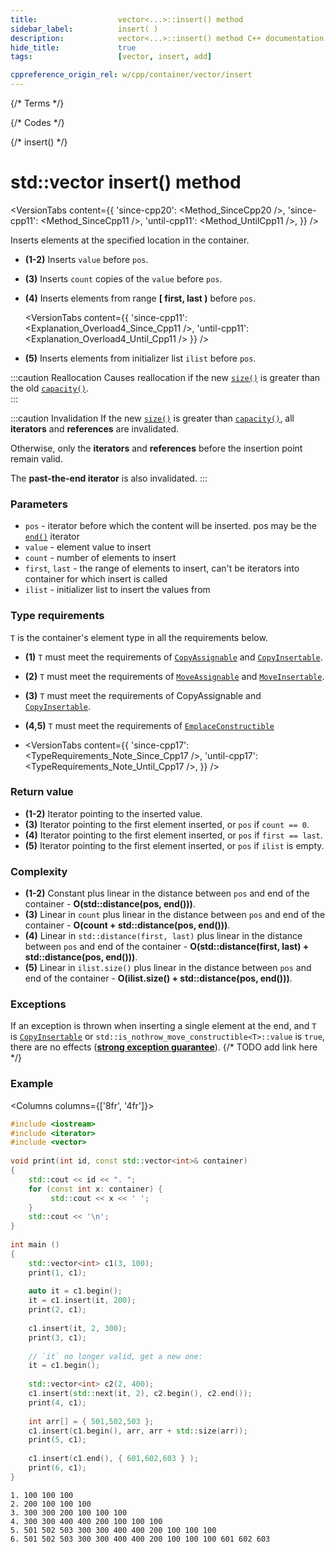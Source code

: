 ```yaml
---
title:					vector<...>::insert() method
sidebar_label:			insert( )
description:			vector<...>::insert() method C++ documentation
hide_title:				true
tags:					[vector, insert, add]

cppreference_origin_rel: w/cpp/container/vector/insert
---
```



{/* Terms */}

{/* Codes */}

{/* insert() */}



# std::vector insert() method

<VersionTabs content={{
	'since-cpp20': <Method_SinceCpp20 />,
	'since-cpp11': <Method_SinceCpp11 />,
	'until-cpp11': <Method_UntilCpp11 />,
}} />

Inserts elements at the specified location in the container.

 - **(1-2)** Inserts `value` before `pos`.
 - **(3)** Inserts `count` copies of the `value` before `pos`.
 - **(4)** Inserts elements from range **[ first, last )** before `pos`.

    <VersionTabs content={{
        'since-cpp11': <Explanation_Overload4_Since_Cpp11 />,
        'until-cpp11': <Explanation_Overload4_Until_Cpp11 />
	}} />

 - **(5)** Inserts elements from initializer list `ilist` before `pos`.


:::caution Reallocation
Causes reallocation if the new [`size()`](size) is greater than the old [`capacity()`](capacity).  
:::

:::caution Invalidation
If the new [`size()`](size) is greater than [`capacity()`](capacity), all **iterators** and **references** are invalidated.

Otherwise, only the **iterators** and **references** before the insertion point remain valid. 

The **past-the-end iterator** is also invalidated.
:::

### Parameters

 - `pos` - iterator before which the content will be inserted. pos may be the [`end()`](#) iterator
 - `value` - element value to insert
 - `count` - number of elements to insert
 - `first`, `last` - the range of elements to insert, can't be iterators into container for which insert is called
 - `ilist` - initializer list to insert the values from

### Type requirements

`T` is the container's element type in all the requirements below.

 - **(1)** `T` must meet the requirements of [`CopyAssignable`](/docs/named_req/CopyAssignable) and [`CopyInsertable`](/docs/named_req/CopyInsertable).
 - **(2)** `T` must meet the requirements of [`MoveAssignable`](/docs/named_req/MoveAssignable) and [`MoveInsertable`](/docs/named_req/MoveInsertable).
 - **(3)** `T` must meet the requirements of CopyAssignable and [`CopyInsertable`](/docs/named_req/CopyInsertable).
 - **(4,5)** `T` must meet the requirements of [`EmplaceConstructible`](/docs/named_req/EmplaceConstructible)

 - <VersionTabs content={{
	'since-cpp17': <TypeRequirements_Note_Since_Cpp17 />,
	'until-cpp17': <TypeRequirements_Note_Until_Cpp17 />,
   }} />

### Return value


 - **(1-2)** Iterator pointing to the inserted value.
 - **(3)** Iterator pointing to the first element inserted, or `pos` if `count == 0`.
 - **(4)** Iterator pointing to the first element inserted, or `pos` if `first == last`.
 - **(5)** Iterator pointing to the first element inserted, or `pos` if `ilist` is empty.

### Complexity

 - **(1-2)** Constant plus linear in the distance between `pos` and end of the container - **O(std::distance(pos, end()))**.
 - **(3)** Linear in `count` plus linear in the distance between `pos` and end of the container - **O(count + std::distance(pos, end()))**.
 - **(4)** Linear in `std::distance(first, last)` plus linear in the distance between `pos` and end of the container - **O(std::distance(first, last) + std::distance(pos, end()))**.
 - **(5)** Linear in `ilist.size()` plus linear in the distance between `pos` and end of the container - **O(ilist.size() + std::distance(pos, end()))**.

### Exceptions

If an exception is thrown when inserting a single element at the end,
and `T` is [`CopyInsertable`](/docs/named_req/CopyInsertable) or `std::is_nothrow_move_constructible<T>::value` is `true`, there are no effects ([**strong exception guarantee**](#)).
{/* TODO add link here */}

### Example

<Columns columns={['8fr', '4fr']}>
<div>

```cpp title='Main.cpp' showLineNumbers
#include <iostream>
#include <iterator>
#include <vector>
 
void print(int id, const std::vector<int>& container)
{
    std::cout << id << ". ";
    for (const int x: container) {
         std::cout << x << ' ';
    }
    std::cout << '\n';
}
 
int main ()
{
    std::vector<int> c1(3, 100);
    print(1, c1);
 
    auto it = c1.begin();
    it = c1.insert(it, 200);
    print(2, c1);
 
    c1.insert(it, 2, 300);
    print(3, c1);
 
    // `it` no longer valid, get a new one:
    it = c1.begin();
 
    std::vector<int> c2(2, 400);
    c1.insert(std::next(it, 2), c2.begin(), c2.end());
    print(4, c1);
 
    int arr[] = { 501,502,503 };
    c1.insert(c1.begin(), arr, arr + std::size(arr));
    print(5, c1);
 
    c1.insert(c1.end(), { 601,602,603 } );
    print(6, c1);
}
```

</div>
<div>

```plaintext title="Output"
1. 100 100 100
2. 200 100 100 100
3. 300 300 200 100 100 100
4. 300 300 400 400 200 100 100 100
5. 501 502 503 300 300 400 400 200 100 100 100
6. 501 502 503 300 300 400 400 200 100 100 100 601 602 603
```

</div>
</Columns>

